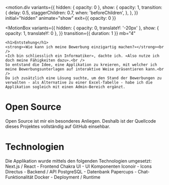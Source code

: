 

<motion.div
  variants={{
    hidden: { opacity: 0 },
    show: {
      opacity: 1,
      transition: {
        delay: 0.5,
        staggerChildren: 0.7,
        when: 'beforeChildren',
      },
    },
  }}
  initial="hidden"
  animate="show"
  exit={{ opacity: 0 }}
>
  <MotionBox
    variants={{
      hidden: { opacity: 0, translateY: '-20px' },
      show: { opacity: 1, translateY: 0 },
    }}
    transition={{ duration: 1 }}
    mb="4"
  >
    <h1>Entstehung</h1>
    <strong>«Wie kann ich meine Bewerbung einzigartig machen?»</strong><br />
    «Ich bin schliesslich ein Informatiker», dachte ich. «Also nutze ich doch meine Fähigkeiten dazu».<br />
    So entstand die Idee, eine Applikation zu kreieren, mit welcher ich meine Bewerbungsunterlagen auf interaktive Weise präsentieren kann.<br />
    Da ich zusätzlich eine Lösung suchte, um den Stand der Bewerbungen zu verwalten - als Alternative zu einer Excel-Tabelle - habe ich die Applikation sogleich mit einen Admin-Bereich ergänzt.
  </MotionBox>
  <MotionBox
    mt="6"
    variants={{
      hidden: { opacity: 0, translateY: '-20px' },
      show: { opacity: 1, translateY: 0 },
    }}
    transition={{ duration: 1 }}
  >
    <h1>Open Source</h1>
    Open Source ist mir ein besonderes Anliegen. Deshalb ist der Quellcode dieses Projektes vollständig auf <Link href="https://github.com/paescuj/jaa" isExternal color="blue.500">GitHub</Link> einsehbar.
  </MotionBox>
  <MotionBox
    mt="6"
    variants={{
      hidden: { opacity: 0, translateY: '-20px' },
      show: { opacity: 1, translateY: 0 },
    }}
    transition={{ duration: 1 }}
  >
    <h1>Technologien</h1>
    Die Applikation wurde mittels den folgenden Technologien umgesetzt:
    <UnorderedList mt="2" spacing="2">
      <ListItem><Link href="https://nextjs.org" isExternal color="blue.500">Next.js</Link> / <Link href="https://reactjs.org" isExternal color="blue.500">React</Link> - Frontend</ListItem>
      <ListItem><Link href="https://chakra-ui.com" isExternal color="blue.500">Chakra UI</Link> - UI Komponenten</ListItem>
      <ListItem><Link href="https://iconoir.com" isExternal color="blue.500">Iconoir</Link> - Icons</ListItem>
      <ListItem><Link href="https://directus.io" isExternal color="blue.500">Directus</Link> - Backend / API</ListItem>
      <ListItem><Link href="https://www.postgresql.org" isExternal color="blue.500">PostgreSQL</Link> - Datenbank</ListItem>
      <ListItem><Link href="https://papercups.io" isExternal color="blue.500">Papercups</Link> - Chat-Funktionalität</ListItem>
      <ListItem><Link href="https://www.docker.com/community/open-source" isExternal color="blue.500">Docker</Link> - Deployment / Runtime</ListItem>
    </UnorderedList>

  </MotionBox>
</motion.div>
